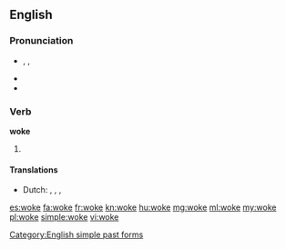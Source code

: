 ==English==

===Pronunciation===
* {{enPR|wōk}}, {{IPA|/wəʊk/}}, {{SAMPA|/w@Uk/}}
* {{audio|En-us-woke.ogg|Audio (US)}}
* {{rhymes|əʊk}}

===Verb===
'''woke'''

# {{past of|wake}}

====Translations====
* Dutch: {{t-|nl|ontwaakte}}, {{t-|nl|ontwaakten}}, {{t-|nl|wekte}}, {{t-|nl|wekten}}

[[Category:English simple past forms]]

[[es:woke]]
[[fa:woke]]
[[fr:woke]]
[[kn:woke]]
[[hu:woke]]
[[mg:woke]]
[[ml:woke]]
[[my:woke]]
[[pl:woke]]
[[simple:woke]]
[[vi:woke]]